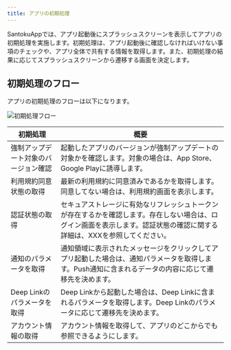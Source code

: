 ```yaml
---
title: アプリの初期処理
---
```


SantokuAppでは、アプリ起動後にスプラッシュスクリーンを表示してアプリの初期処理を実施します。初期処理は、アプリ起動後に確認しなければいけない事項のチェックや、アプリ全体で共有する情報を取得します。また、初期処理の結果に応じてスプラッシュスクリーンから遷移する画面を決定します。

## 初期処理のフロー

アプリの初期処理のフローは以下になります。

![初期処理フロー](./initialization-flow.png)

| 初期処理        |      概要      |
| ------------- | ------------- |
| 強制アップデート対象のバージョン確認      | 起動したアプリのバージョンが強制アップデートの対象かを確認します。対象の場合は、App Store、Google Playに誘導します。 |
| 利用規約同意状態の取得 | 最新の利用規約に同意済みであるかを取得します。同意してない場合は、利用規約画面を表示します。 |
| 認証状態の取得 | セキュアストレージに有効なリフレッシュトークンが存在するかを確認します。存在しない場合は、ログイン画面を表示します。認証状態の確認に関する詳細は、XXXを参照してください。 |
| 通知のパラメータを取得 | 通知領域に表示されたメッセージをクリックしてアプリ起動した場合は、通知パラメータを取得します。Push通知に含まれるデータの内容に応じて遷移先を決めます。 |
| Deep Linkのパラメータを取得 | Deep Linkから起動した場合は、Deep Linkに含まれるパラメータを取得します。Deep Linkのパラメータに応じて遷移先を決めます。 |
| アカウント情報の取得 | アカウント情報を取得して、アプリのどこからでも参照できるようにします。 |
